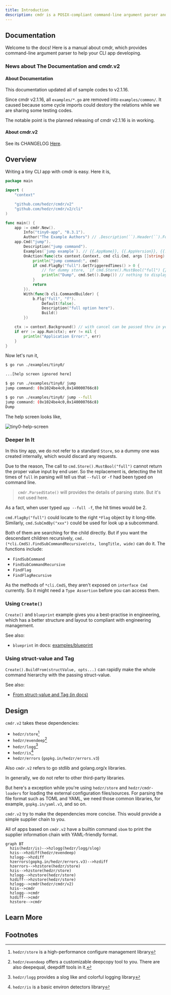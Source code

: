 ```yaml
---
title: Introduction
description: cmdr is a POSIX-compliant command-line argument parser and app framework, an app setting manager included.
---
```


## Documentation

Welcome to the docs! Here is a manual about cmdr, which provides command-line argument parser to help your CLI app developing.

### News about The Documentation and cmdr.v2

#### About Documentation

This documentation updated all of sample codes to v2.1.16.

Since cmdr v2.1.16, all `examples/*.go` are removed into `examples/common/`. It caused because some cycle imports could destory the relations while we are sharing some testing codes.

The notable point is the planned releasing of cmdr v2.1.16 is in working.

#### About cmdr.v2

See its CHANGELOG [Here](https://github.com/hedzr/cmdr/blob/master/CHANGELOG).

## Overview

Writing a tiny CLI app with cmdr is easy. Here it is,

```go title="./examples/tiny0/main.go"
package main

import (
	"context"

	"github.com/hedzr/cmdr/v2"
	"github.com/hedzr/cmdr/v2/cli"
)

func main() {
	app := cmdr.New().
		Info("tiny0-app", "0.3.1").
		Author("The Example Authors") // .Description(``).Header(``).Footer(``)
	app.Cmd("jump").
		Description("jump command").
		Examples(`jump example`). // {{.AppName}}, {{.AppVersion}}, {{.DadCommands}}, {{.Commands}}, ...
		OnAction(func(ctx context.Context, cmd cli.Cmd, args []string) (err error) {
			println("jump command:", cmd)
			if cmd.FlagBy("full").GetTriggeredTimes() > 0 {
				// for dummy store, `if cmd.Store().MustBool("full") {}` cannot work
				println("Dump", cmd.Set().Dump()) // nothing to display since a dummy store created
			}
			return
		}).
		With(func(b cli.CommandBuilder) {
			b.Flg("full", "f").
				Default(false).
				Description("full option here").
				Build()
		})

	ctx := context.Background() // with cancel can be passed thru in your actions
	if err := app.Run(ctx); err != nil {
		println("Application Error:", err)
	}
}
```

Now let's run it,

```bash
$ go run ./examples/tiny0/

...[help screen ignored here]

$ go run ./examples/tiny0/ jump
jump command: (0x1024be4c0,0x140000766c8)

$ go run ./examples/tiny0/ jump --full
jump command: (0x1024be4c0,0x140000766c8)
Dump
```

The help screen looks like,

![tiny0-help-screen](/images/cmdr/v2/guide/2025-02-16T09.14.24.png)

### Deeper In It

In this tiny app, we do not refer to a standard `Store`, so a dummy one was created internally, which would discard any requests.

Due to the reason, The call to `cmd.Store().MustBool("full")` cannot return the proper value input by end user. So the replacement is, detecting the hit times of `full` in parsing will tell us that `--full` or `-f` had been typed on command line.

> `cmdr.ParsedState()` will provides the details of parsing state.
> But it's not used here.

As a fact, when user typed `app --full -f`, the hit times would be 2.

`cmd.FlagBy("full")` could locate to the right `*Flag` object by it long-title.
Similarly, `cmd.SubCmdBy("xxx")` could be used for look up a subcommand.

Both of them are searching for the child directly. But if you want the descendant children recursively, `cmd.(*cli.CmdS).FindSubCommandRecursive(ctx, longTitle, wide)` can do it. The functions include:

- `FindSubCommand`
- `FindSubCommandRecursive`
- `FindFlag`
- `FindFlagRecursive`

As the methods of `*cli.CmdS`, they aren't exposed on `interface Cmd` currently. So it might need a `Type Assertion` before you can access them.

### Using `Create()`

`Create()` and `blueprint` example gives you a best-practise in engineering, which has a better structure and layout to compliant with engineering management.

See also:

- `blueprint` in docs: [examples/blueprint](/docs/cmdr.v2/examples/blueprint/)

### Using struct-value and Tag

`Create().BuildFrom(structValue, opts...)` can rapidly make the whole command hierarchy with the passing struct-value.

See also:

- [From struct-value and Tag (in docs)](/en/docs/cmdr.v2/guide/steps/g13-build-from-struct/)

## Design

`cmdr.v2` takes these dependencies:

- `hedzr/store`[^1]
- `hedzr/evendeep`[^2]
- `hedzr/logg`[^3]
- `hedzr/is`[^4]
- `hedzr/errors` (`gopkg.in/hedzr/errors.v3`)

Also `cmdr.v2` refers to go stdlib and golang.org/x libraries.

In generally, we do not refer to other third-party libraries.

But here's a exception while you're using `hedzr/store` and `hedzr/cmdr-loaders` for loading the external configuration files/sources. For parsing the file format such as TOML and YAML, we need those common libraries, for example, `gopkg.in/yaml.v3`, and so on.

`cmdr.v2` try to make the dependencies more concise. This would provide a simple supplier chain to you.

All of apps based on `cmdr.v2` have a builtin command `sbom` to print the supplier information chain with YAML-friendly format.

```mermaid
graph BT
  hzis(hedzr/is)-->hzlogg(hedzr/logg/slog)
  hzis-->hzdiff(hedzr/evendeep)
  hzlogg-->hzdiff
  hzerrors(gopkg.in/hedzr/errors.v3)-->hzdiff
  hzerrors-->hzstore(hedzr/store)
  hzis-->hzstore(hedzr/store)
  hzlogg-->hzstore(hedzr/store)
  hzdiff-->hzstore(hedzr/store)
  hzlogg-->cmdr(hedzr/cmdr/v2)
  hzis-->cmdr
  hzlogg-->cmdr
  hzdiff-->cmdr
  hzstore-->cmdr

```

## Learn More

<Cards>
  <Card title="Cmdr(-go) v2 Documentation" href="./cmdr.v2/" />
  <Card title="Cmdr(-go) v1 Documentation" href="./cmdr.v1/" />
  <Card
    title="Learn more about `hedzr/store`"
    href="https://github.com/hedzr/store"
  />
  <Card
    title="Learn more about `hedzr/evendeep`"
    href="https://github.com/hedzr/evendeep"
  />
  <Card
    title="Learn more about `hedzr/logg`"
    href="https://github.com/hedzr/logg"
  />
  <Card
    title="Learn more about `hedzr/is`"
    href="https://github.com/hedzr/is"
  />
</Cards>

## Footnotes

[^1]: `hedzr/store` is a high-performance configure management library

[^2]: `hedzr/evendeep` offers a customizable deepcopy tool to you. There are also deepequal, deepdiff tools in it.

[^3]: `hedzr/logg` provides a slog like and colorful logging library

[^4]: `hedzr/is` is a basic environ detectors library
